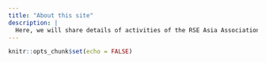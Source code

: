 ---
title: "About this site"
description: |
  Here, we will share details of activities of the RSE Asia Association. All activities will be completely online and not in-person.
---

```{r setup, include=FALSE}
knitr::opts_chunk$set(echo = FALSE)
```

